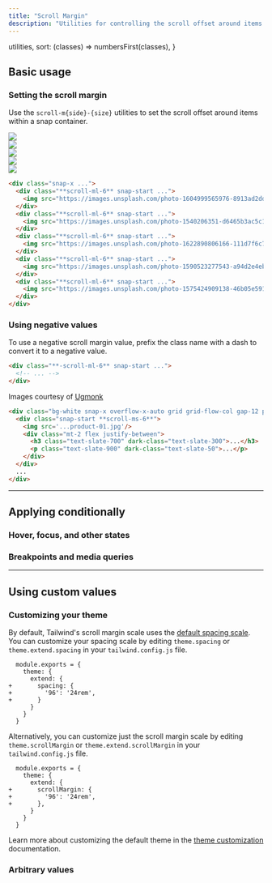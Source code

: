 ```yaml
---
title: "Scroll Margin"
description: "Utilities for controlling the scroll offset around items in a snap container."
---
```



  utilities,
  sort: (classes) => numbersFirst(classes),
}

## Basic usage

### Setting the scroll margin

Use the `scroll-m{side}-{size}` utilities to set the scroll offset around items within a snap container.

<Example p="none" hint="Scroll in the grid of images to see the expected behaviour">
  <div class="w-full flex gap-12 snap-x overflow-x-auto py-14">
    <div class="snap-start scroll-ml-6 shrink-0 relative first:pl-6 last:pr-[calc(100%-21.5rem)]">
      <div class="bg-stripes-pink w-6 absolute top-0 left-0 bottom-0"></div>
      <img class="relative shrink-0 w-80 h-40 rounded-lg shadow-xl bg-white" src="https://images.unsplash.com/photo-1604999565976-8913ad2ddb7c?ixlib=rb-1.2.1&ixid=MnwxMjA3fDB8MHxwaG90by1wYWdlfHx8fGVufDB8fHx8&auto=format&fit=crop&w=320&h=160&q=80" />
    </div>
    <div class="snap-start scroll-ml-6 shrink-0 relative first:pl-6 last:pr-[calc(100%-21.5rem)]">
      <div class="bg-stripes-pink w-6 absolute top-0 -left-6 bottom-0"></div>
      <img class="relative shrink-0 w-80 h-40 rounded-lg shadow-xl bg-white" src="https://images.unsplash.com/photo-1540206351-d6465b3ac5c1?ixlib=rb-1.2.1&ixid=MnwxMjA3fDB8MHxwaG90by1wYWdlfHx8fGVufDB8fHx8&auto=format&fit=crop&w=320&h=160&q=80" />
    </div>
    <div class="snap-start scroll-ml-6 shrink-0 relative first:pl-6 last:pr-[calc(100%-21.5rem)]">
      <div class="bg-stripes-pink w-6 absolute top-0 -left-6 bottom-0"></div>
      <img class="relative shrink-0 w-80 h-40 rounded-lg shadow-xl bg-white" src="https://images.unsplash.com/photo-1622890806166-111d7f6c7c97?ixlib=rb-1.2.1&ixid=MnwxMjA3fDB8MHxwaG90by1wYWdlfHx8fGVufDB8fHx8&auto=format&fit=crop&w=320&h=160&q=80" />
    </div>
    <div class="snap-start scroll-ml-6 shrink-0 relative first:pl-6 last:pr-[calc(100%-21.5rem)]">
      <div class="bg-stripes-pink w-6 absolute top-0 -left-6 bottom-0"></div>
      <img class="relative shrink-0 w-80 h-40 rounded-lg shadow-xl bg-white" src="https://images.unsplash.com/photo-1590523277543-a94d2e4eb00b?ixlib=rb-1.2.1&ixid=MnwxMjA3fDB8MHxwaG90by1wYWdlfHx8fGVufDB8fHx8&auto=format&fit=crop&w=320&h=160&q=80" />
    </div>
    <div class="snap-start scroll-ml-6 shrink-0 relative first:pl-6 last:pr-[calc(100%-21.5rem)]">
      <div class="bg-stripes-pink w-6 absolute top-0 -left-6 bottom-0"></div>
      <img class="relative shrink-0 w-80 h-40 rounded-lg shadow-xl bg-white" src="https://images.unsplash.com/photo-1575424909138-46b05e5919ec?ixlib=rb-1.2.1&ixid=MnwxMjA3fDB8MHxwaG90by1wYWdlfHx8fGVufDB8fHx8&auto=format&fit=crop&w=320&h=160&q=80" />
    </div>
  </div>
</Example>

```html
<div class="snap-x ...">
  <div class="**scroll-ml-6** snap-start ...">
    <img src="https://images.unsplash.com/photo-1604999565976-8913ad2ddb7c?ixlib=rb-1.2.1&ixid=MnwxMjA3fDB8MHxwaG90by1wYWdlfHx8fGVufDB8fHx8&auto=format&fit=crop&w=320&h=160&q=80" />
  </div>
  <div class="**scroll-ml-6** snap-start ...">
    <img src="https://images.unsplash.com/photo-1540206351-d6465b3ac5c1?ixlib=rb-1.2.1&ixid=MnwxMjA3fDB8MHxwaG90by1wYWdlfHx8fGVufDB8fHx8&auto=format&fit=crop&w=320&h=160&q=80" />
  </div>
  <div class="**scroll-ml-6** snap-start ...">
    <img src="https://images.unsplash.com/photo-1622890806166-111d7f6c7c97?ixlib=rb-1.2.1&ixid=MnwxMjA3fDB8MHxwaG90by1wYWdlfHx8fGVufDB8fHx8&auto=format&fit=crop&w=320&h=160&q=80" />
  </div>
  <div class="**scroll-ml-6** snap-start ...">
    <img src="https://images.unsplash.com/photo-1590523277543-a94d2e4eb00b?ixlib=rb-1.2.1&ixid=MnwxMjA3fDB8MHxwaG90by1wYWdlfHx8fGVufDB8fHx8&auto=format&fit=crop&w=320&h=160&q=80" />
  </div>
  <div class="**scroll-ml-6** snap-start ...">
    <img src="https://images.unsplash.com/photo-1575424909138-46b05e5919ec?ixlib=rb-1.2.1&ixid=MnwxMjA3fDB8MHxwaG90by1wYWdlfHx8fGVufDB8fHx8&auto=format&fit=crop&w=320&h=160&q=80" />
  </div>
</div>
```

### Using negative values

To use a negative scroll margin value, prefix the class name with a dash to convert it to a negative value.

```html
<div class="**-scroll-ml-6** snap-start ...">
  <!-- ... -->
</div>
```

<LogicalPropertyExample property="scrollMargin"/>

Images courtesy of [Ugmonk](https://ugmonk.com)

```html
<div class="bg-white snap-x overflow-x-auto grid grid-flow-col gap-12 py-4 ps-6 pe-72" dark-class="bg-slate-900 snap-x overflow-x-auto grid grid-flow-col gap-12 py-4 ps-6 pe-72">
  <div class="snap-start **scroll-ms-6**">
    <img src='...product-01.jpg'/>
    <div class="mt-2 flex justify-between">
      <h3 class="text-slate-700" dark-class="text-slate-300">...</h3>
      <p class="text-slate-900" dark-class="text-slate-50">...</p>
    </div>
  </div>
  ...
</div>
```

---

## <Heading ignore>Applying conditionally</Heading>

### <Heading ignore>Hover, focus, and other states</Heading>

<HoverFocusAndOtherStates defaultClass="scroll-m-8" featuredClass="scroll-m-0" />

### <Heading ignore>Breakpoints and media queries</Heading>

<BreakpointsAndMediaQueries defaultClass="scroll-m-8" featuredClass="scroll-m-0" />

---

## Using custom values

### Customizing your theme

By default, Tailwind's scroll margin scale uses the [default spacing scale](/docs/customizing-spacing). You can customize your spacing scale by editing `theme.spacing` or `theme.extend.spacing` in your `tailwind.config.js` file.

```diff-js tailwind.config.js
  module.exports = {
    theme: {
      extend: {
+       spacing: {
+         '96': '24rem',
+       }
      }
    }
  }
```

Alternatively, you can customize just the scroll margin scale by editing `theme.scrollMargin` or `theme.extend.scrollMargin` in your `tailwind.config.js` file.

```diff-js tailwind.config.js
  module.exports = {
    theme: {
      extend: {
+       scrollMargin: {
+         '96': '24rem',
+       },
      }
    }
  }
```

Learn more about customizing the default theme in the [theme customization](/docs/theme#customizing-the-default-theme) documentation.

### Arbitrary values

<ArbitraryValues property="scroll-margin" featuredClass="scroll-m-[24rem]" />
